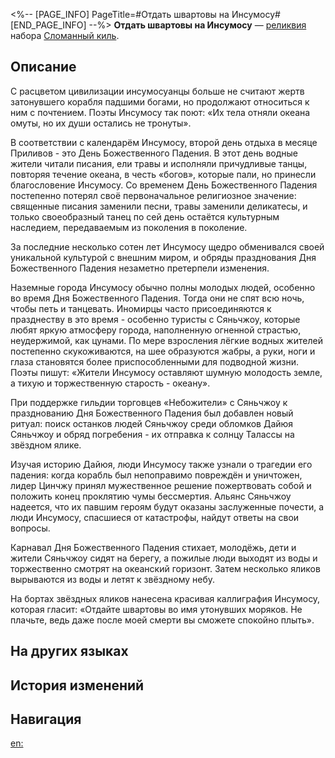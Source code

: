 <%-- [PAGE_INFO]
PageTitle=#Отдать швартовы на Инсумосу#
[END_PAGE_INFO] --%>
{{Реликвия Инфобокс
|id          = 63106
|Изображение = Предмет Отдать швартовы на Инсумосу.png
|Набор       = Сломанный киль
|Предмет     = Соединительная вязь
|Упоминания  = 
}}
{{Описание|Упавший Дайюй Сяньчжоу навечно пришвартован к чужой земле. Может, ему настало время отчалить домой...}}
'''Отдать швартовы на Инсумосу''' — [[реликвия]] набора [[Сломанный киль]].

==Описание==
С расцветом цивилизации инсумосуанцы больше не считают жертв затонувшего корабля падшими богами, но продолжают относиться к ним с почтением. Поэты Инсумосу так поют: «Их тела отняли океана омуты, но их души остались не тронуты».

В соответствии с календарём Инсумосу, второй день отдыха в месяце Приливов - это День Божественного Падения. В этот день водные жители читали писания, ели травы и исполняли причудливые танцы, повторяя течение океана, в честь «богов», которые пали, но принесли благословение Инсумосу. Со временем День Божественного Падения постепенно потерял своё первоначальное религиозное значение: священные писания заменили песни, травы заменили деликатесы, и только своеобразный танец по сей день остаётся культурным наследием, передаваемым из поколения в поколение.

За последние несколько сотен лет Инсумосу щедро обменивался своей уникальной культурой с внешним миром, и обряды празднования Дня Божественного Падения незаметно претерпели изменения.

Наземные города Инсумосу обычно полны молодых людей, особенно во время Дня Божественного Падения. Тогда они не спят всю ночь, чтобы петь и танцевать. Иномирцы часто присоединяются к празднеству в это время - особенно туристы с Сяньчжоу, которые любят яркую атмосферу города, наполненную огненной страстью, неудержимой, как цунами. По мере взросления лёгкие водных жителей постепенно скукоживаются, на шее образуются жабры, а руки, ноги и глаза становятся более приспособленными для подводной жизни. Поэты пишут: «Жители Инсумосу оставляют шумную молодость земле, а тихую и торжественную старость - океану».

При поддержке гильдии торговцев «Небожители» с Сяньчжоу к празднованию Дня Божественного Падения был добавлен новый ритуал: поиск останков людей Сяньчжоу среди обломков Дайюя Сяньчжоу и обряд погребения - их отправка к солнцу Талассы на звёздном ялике.

Изучая историю Дайюя, люди Инсумосу также узнали о трагедии его падения: когда корабль был непоправимо повреждён и уничтожен, лидер Цинчжу принял мужественное решение пожертвовать собой и положить конец проклятию чумы бессмертия. Альянс Сяньчжоу надеется, что их павшим героям будут оказаны заслуженные почести, а люди Инсумосу, спасшиеся от катастрофы, найдут ответы на свои вопросы.

Карнавал Дня Божественного Падения стихает, молодёжь, дети и жители Сяньчжоу сидят на берегу, а пожилые люди выходят из воды и торжественно смотрят на океанский горизонт. Затем несколько яликов вырываются из воды и летят к звёздному небу.

На бортах звёздных яликов нанесена красивая каллиграфия Инсумосу, которая гласит: «Отдайте швартовы во имя утонувших моряков. Не плачьте, ведь даже после моей смерти вы сможете спокойно плыть».

==На других языках==
{{На других языках
|en   = Insumousu's Frayed Hawser
|zhs  = 伊须磨洲的坼裂缆索
|zht  = 伊須磨洲的坼裂纜索
|ja   = {{Rubi|伊須磨州|いすましゅう}}の{{Rubi|千切|ちぎ}}れたホーサー
|ko   = 인스머스의 해진 밧줄
|es   = Amarra deshilachada de Insumousu
|fr   = Aussière élimée d'Insumousu
|ru   = Отдать швартовы на Инсумосу
|th   = Insumousu's Frayed Hawser
|vi   = Dây Thừng Sờn Rách Insumousu
|de   = Gerissenes Tauwerk von Insumousu
|id   = Insumousu's Frayed Hawser
|pt   = Amarras Insumousuitas Desgastadas
}}

==История изменений==
{{История изменений|3.5}}

==Навигация==
{{Набор Реликвий Навбокс|Сломанный киль}}

[[en:]]